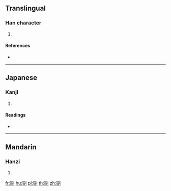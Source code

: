 ==Translingual==

===Han character===
{{Han char|rn=18|rad=刀|as=15|sn=17|four=|canj=HCLN,XXHCL|ids=⿰質刂}}

# {{defn|Han|sort=刀15}}

====References====
* {{Han ref|kx=0145.250|dkj=02260|dj=0327.080|hdz=10362.020|uh=5295|ud=21141}}

----

==Japanese==

===Kanji===
{{ja-kanji|grade=|rs=刀15}}

# {{defn|lang=ja|sort=刀15}}

====Readings====
* {{ja-readings|on=[[しつ]] (shitsu), [[しち]] (shichi), [[ち]] (chi)|kun=[[わりふ]] (warifu), [[しち]] (shichi)}}

----

==Mandarin==

===Hanzi===
{{cmn-hanzi|pin=[[zhí]] ([[zhi2]])|wg=chih<sup>2</sup>}}

# {{defn|lang=cmn|sort=刀15}}

[[fr:劕]]
[[hu:劕]]
[[pl:劕]]
[[th:劕]]
[[zh:劕]]